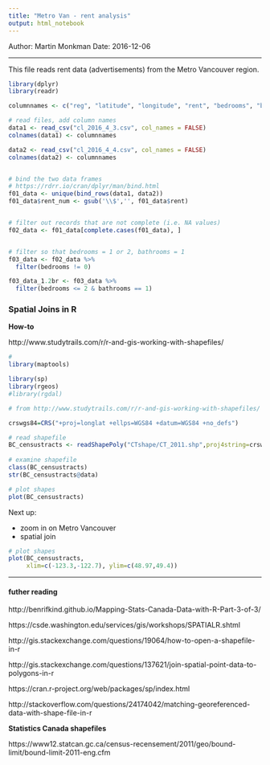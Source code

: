 ```yaml
---
title: "Metro Van - rent analysis"
output: html_notebook
---
```


Author: Martin Monkman
Date: 2016-12-06

---

This file reads rent data (advertisements) from the Metro Vancouver region.




```r

library(dplyr)
library(readr)

columnnames <- c("reg", "latitude", "longitude", "rent", "bedrooms", "bathrooms", "sq_ft")

# read files, add column names
data1 <- read_csv("cl_2016_4_3.csv", col_names = FALSE)
colnames(data1) <- columnnames

data2 <- read_csv("cl_2016_4_4.csv", col_names = FALSE)
colnames(data2) <- columnnames


# bind the two data frames
# https://rdrr.io/cran/dplyr/man/bind.html
f01_data <- unique(bind_rows(data1, data2))
f01_data$rent_num <- gsub('\\$','', f01_data$rent)


# filter out records that are not complete (i.e. NA values)
f02_data <- f01_data[complete.cases(f01_data), ]


# filter so that bedrooms = 1 or 2, bathrooms = 1
f03_data <- f02_data %>%
  filter(bedrooms != 0)

f03_data_1.2br <- f03_data %>%
  filter(bedrooms <= 2 & bathrooms == 1)


```

### Spatial Joins in R

**How-to**

http://www.studytrails.com/r/r-and-gis-working-with-shapefiles/


```r
#
library(maptools)

library(sp)
library(rgeos)
#library(rgdal)

# from http://www.studytrails.com/r/r-and-gis-working-with-shapefiles/

crswgs84=CRS("+proj=longlat +ellps=WGS84 +datum=WGS84 +no_defs")

# read shapefile
BC_censustracts <- readShapePoly("CTshape/CT_2011.shp",proj4string=crswgs84,verbose=TRUE) 
 
# examine shapefile
class(BC_censustracts)
str(BC_censustracts@data)

# plot shapes
plot(BC_censustracts)


```


Next up:

- zoom in on Metro Vancouver
- spatial join

```r

# plot shapes
plot(BC_censustracts, 
     xlim=c(-123.3,-122.7), ylim=c(48.97,49.4))

```


---

#### futher reading

http://benrifkind.github.io/Mapping-Stats-Canada-Data-with-R-Part-3-of-3/


https://csde.washington.edu/services/gis/workshops/SPATIALR.shtml 

http://gis.stackexchange.com/questions/19064/how-to-open-a-shapefile-in-r


http://gis.stackexchange.com/questions/137621/join-spatial-point-data-to-polygons-in-r

https://cran.r-project.org/web/packages/sp/index.html 

http://stackoverflow.com/questions/24174042/matching-georeferenced-data-with-shape-file-in-r


**Statistics Canada shapefiles**

https://www12.statcan.gc.ca/census-recensement/2011/geo/bound-limit/bound-limit-2011-eng.cfm


